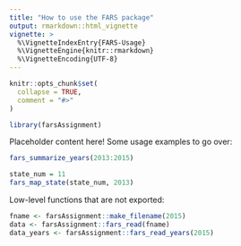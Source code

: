 ---
title: "How to use the FARS package"
output: rmarkdown::html_vignette
vignette: >
  %\VignetteIndexEntry{FARS-Usage}
  %\VignetteEngine{knitr::rmarkdown}
  %\VignetteEncoding{UTF-8}
---

```{r, include = FALSE}
knitr::opts_chunk$set(
  collapse = TRUE,
  comment = "#>"
)
```

```{r setup}
library(farsAssignment)
```

Placeholder content here! Some usage examples to go over:

```{r example1}
fars_summarize_years(2013:2015)
```

```{r example2}
state_num = 11
fars_map_state(state_num, 2013)
```

Low-level functions that are not exported:

```{r example3}
fname <- farsAssignment::make_filename(2015)
data <- farsAssignment::fars_read(fname)
data_years <- farsAssignment::fars_read_years(2015)
```
